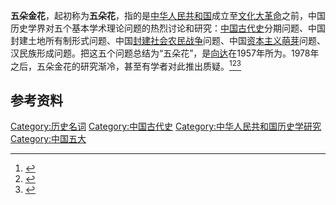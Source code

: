 {{他用|other=1959年中國大陸電影|五朵金花}}
{{not|四朵金花}}
'''五朵金花'''，起初称为'''五朵花'''，指的是[[中华人民共和国|中华人民共和国]]成立至[[文化大革命|文化大革命]]之前，中国历史学界对五个基本学术理论问题的热烈讨论和研究：[[中国古代史|中国古代史]]分期问题、中国封建土地所有制形式问题、中国[[封建社会|封建社会]][[农民战争|农民战争]]问题、中国[[资本主义萌芽|资本主义萌芽]]问题、汉民族形成问题。把这五个问题总结为“五朵花”，是[[向达|向达]]在1957年所为。1978年之后，五朵金花的研究渐冷，甚至有学者对此推出质疑。<ref>{{cite web|author=罗志田|title=文革前“十七年”中国史学的片断反思|url=http://jds.cass.cn/Item/21385.aspx|work=过去的经验与未来的可能走向|publisher=中国社会科学院近代史研究所|accessdate=2014-12-25|deadurl=yes|archiveurl=https://web.archive.org/web/20141225215938/http://jds.cass.cn/Item/21385.aspx|archivedate=2014-12-25}}</ref><ref>{{cite news|title=“五朵金花”的影响和地位不容抹杀|url=http://theory.people.com.cn/n/2014/0401/c49157-24789565.html|accessdate=2014-12-25|newspaper=中国社会科学报|date=2014-04-01|archive-date=2018-12-05|archive-url=https://web.archive.org/web/20181205103451/http://theory.people.com.cn/n/2014/0401/c49157-24789565.html|dead-url=no}}</ref><ref>{{cite news|author=张越|title=正视“五朵金花”的当代价值|url=http://www.cssn.cn/sf/bwsf_ls/201405/t20140530_1192206.shtml|accessdate=2014-12-25|newspaper=中国社会科学报|date=2014-05-30|archive-date=2018-12-05|archive-url=https://web.archive.org/web/20181205103555/http://www.cssn.cn/sf/bwsf_ls/201405/t20140530_1192206.shtml|dead-url=no}}</ref>

== 参考资料 ==
{{reflist}}

[[Category:历史名词|Category:历史名词]]
[[Category:中国古代史|Category:中国古代史]]
[[Category:中华人民共和国历史学研究|Category:中华人民共和国历史学研究]]
[[Category:中国五大|Category:中国五大]]